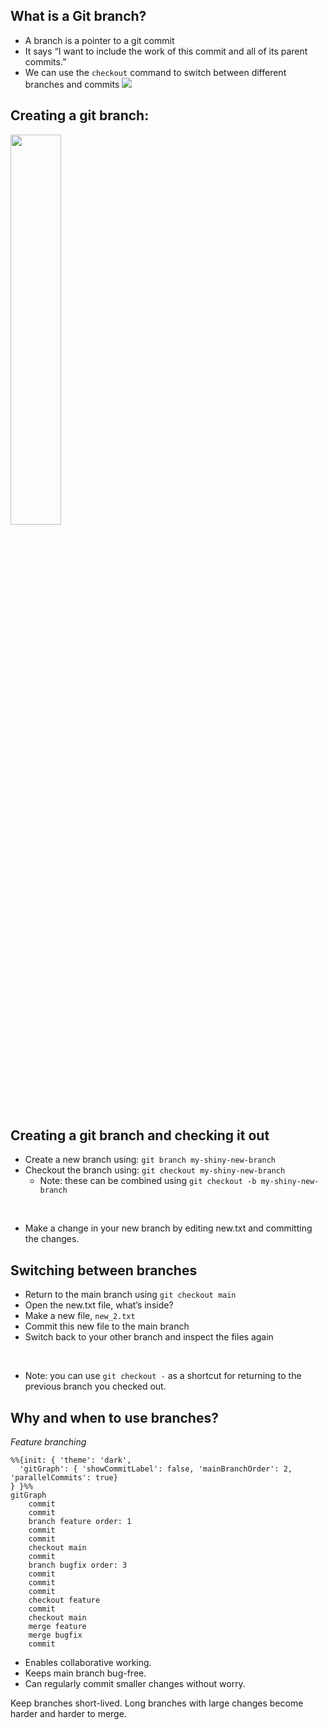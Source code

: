 ## What is a Git branch?

- A branch is a pointer to a git commit
- It says "I want to include the work of this commit and all of its parent commits."
- We can use the `checkout` command to switch between different branches and commits
![](images/git_branching_illustration.png)

## Creating a git branch:

![](images/creating_branch_and_checking_out.png){width=40%}

## Creating a git branch and checking it out

- Create a new branch using: `git branch my-shiny-new-branch`
- Checkout the branch using: `git checkout my-shiny-new-branch`
  - Note: these can be combined using `git checkout -b my-shiny-new-branch`

<br>

- Make a change in your new branch by editing new.txt and committing the changes.

## Switching between branches

- Return to the main branch using `git checkout main`
- Open the new.txt file, what's inside?
- Make a new file, `new_2.txt`
- Commit this new file to the main branch
- Switch back to your other branch and inspect the files again

<br>

- Note: you can use `git checkout -` as a shortcut for returning to the previous branch you checked out.

## Why and when to use branches?

*Feature branching*

```mermaid
%%{init: { 'theme': 'dark',
  'gitGraph': { 'showCommitLabel': false, 'mainBranchOrder': 2, 'parallelCommits': true}
} }%%
gitGraph
    commit
    commit
    branch feature order: 1
    commit
    commit
    checkout main
    commit
    branch bugfix order: 3
    commit
    commit
    commit
    checkout feature
    commit
    checkout main
    merge feature
    merge bugfix
    commit
```

- Enables collaborative working.
- Keeps main branch bug-free.
- Can regularly commit smaller changes without worry.

::: {.fragment}
::: {.callout-tip}
Keep branches short-lived. Long branches with large changes become harder and harder to merge.
:::
:::
